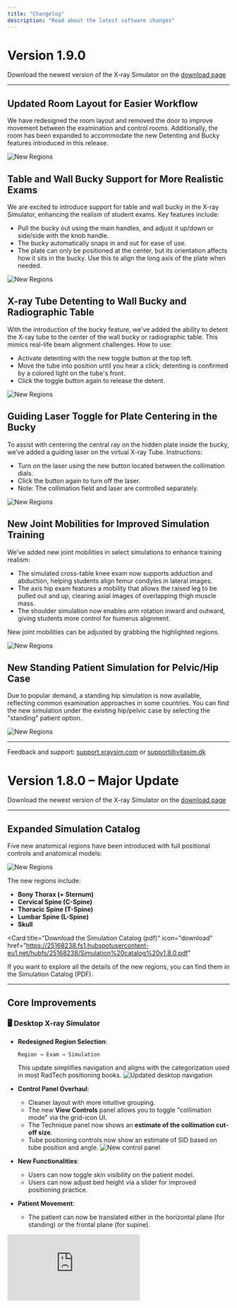 ```yaml
---
title: "Changelog"
description: "Read about the latest software changes"
---
```


<Update label="V.1.9.0" description>

# Version 1.9.0

Download the newest version of the X-ray Simulator on the [download page](/Download/download)

---

## Updated Room Layout for Easier Workflow

We have redesigned the room layout and removed the door to improve movement between the examination and control rooms.
Additionally, the room has been expanded to accommodate the new Detenting and Bucky features introduced in this release.

![New Regions](/Assets/version190/Room_layout.png)


## Table and Wall Bucky Support for More Realistic Exams

We are excited to introduce support for table and wall bucky in the X-ray Simulator, enhancing the realism of student exams.
Key features include:
- Pull the bucky out using the main handles, and adjust it up/down or side/side with the knob handle.
- The bucky automatically snaps in and out for ease of use.
- The plate can only be positioned at the center, but its orientation affects how it sits in the bucky. Use this to align the long axis of the plate when needed.

![New Regions](/Assets/version190/Bucky.png)


## X-ray Tube Detenting to Wall Bucky and Radiographic Table
With the introduction of the bucky feature, we've added the ability to detent the X-ray tube to the center of the wall bucky or radiographic table. This mimics real-life beam alignment challenges.
How to use:
- Activate detenting with the new toggle button at the top left.
- Move the tube into position until you hear a click; detenting is confirmed by a colored light on the tube's front.
- Click the toggle button again to release the detent.

![New Regions](/Assets/version190/Detenting.png)


## Guiding Laser Toggle for Plate Centering in the Bucky
To assist with centering the central ray on the hidden plate inside the bucky, we’ve added a guiding laser on the virtual X-ray Tube.
Instructions:
- Turn on the laser using the new button located between the collimation dials.
- Click the button again to turn off the laser.
- Note: The collimation field and laser are controlled separately.

![New Regions](/Assets/version190/Laser.png)


## New Joint Mobilities for Improved Simulation Training

We’ve added new joint mobilities in select simulations to enhance training realism:
- The simulated cross-table knee exam now supports adduction and abduction, helping students align femur condyles in lateral images.
- The axis hip exam features a mobility that allows the raised leg to be pulled out and up, clearing axial images of overlapping thigh muscle mass.
- The shoulder simulation now enables arm rotation inward and outward, giving students more control for humerus alignment.

New joint mobilities can be adjusted by grabbing the highlighted regions.

![New Regions](/Assets/version190/New_ROM.png)

## New Standing Patient Simulation for Pelvic/Hip Case
Due to popular demand, a standing hip simulation is now available, reflecting common examination approaches in some countries.
You can find the new simulation under the existing hip/pelvic case by selecting the "standing" patient option.

![New Regions](/Assets/version190/Standing_hip.png)


---

Feedback and support: [support.xraysim.com](https://support.xraysim.com) or support@vitasim.dk

</Update>


<Update label="V.1.8.0" description>

# Version 1.8.0 – Major Update

Download the newest version of the X-ray Simulator on the [download page](/Download/download)

---

## Expanded Simulation Catalog

Five new anatomical regions have been introduced with full positional controls and anatomical models:

![New Regions](/Assets/New_regions.jpg)

The new regions include:
- **Bony Thorax (+ Sternum)**  
- **Cervical Spine (C-Spine)**  
- **Thoracic Spine (T-Spine)**  
- **Lumbar Spine (L-Spine)**  
- **Skull**  

<Card
  title="Download the Simulation Catalog (pdf)"
  icon="download"
  href="https://25168238.fs1.hubspotusercontent-eu1.net/hubfs/25168238/Simulation%20catalog%20v1.8.0.pdf"
>
If you want to explore all the details of the new regions, you can find them in the Simulation Catalog (PDF).
</Card>

---

## Core Improvements

### 🖥️ Desktop X-ray Simulator

- **Redesigned Region Selection**: 
  ```
  Region → Exam → Simulation
  ```
  This update simplifies navigation and aligns with the categorization used in most RadTech positioning books.
  ![Updated desktop navigation](/Assets/New_choose_region.jpg)

- **Control Panel Overhaul**:
  - Cleaner layout with more intuitive grouping.
  - The new **View Controls** panel allows you to toggle "collimation mode" via the grid-icon UI.
  - The Technique panel now shows an **estimate of the collimation cut-off size**.
  - Tube positioning controls now show an estimate of SID based on tube position and angle.
  ![New control panel](/Assets/New_controls.jpg)

- **New Functionalities**:
  - Users can now toggle skin visibility on the patient model.
  - Users can now adjust bed height via a slider for improved positioning practice.

- **Patient Movement**:
  - The patient can now be translated either in the horizontal plane (for standing) or the frontal plane (for supine). 

<iframe className="w-full aspect-video rounded-xl" 
    src="https://www.youtube.com/embed/xKvzwNMf4aA" 
    title="YouTube video player" 
    frameBorder="0" 
    allow="accelerometer; autoplay; clipboard-write; encrypted-media; gyroscope; picture-in-picture" 
    allowFullScreen />
---

## 🥽 VR X-ray Simulator

- **New Patient Gizmo**:
  A virtual tool has been introduced to grab and reposition the patient.
  Grab and drag the control gizmo to reposition the patient.
<iframe className="w-full aspect-video rounded-xl" 
    src="https://www.youtube.com/embed/sxzYWeHZRDE" 
    title="YouTube video player" 
    frameBorder="0" 
    allow="accelerometer; autoplay; clipboard-write; encrypted-media; gyroscope; picture-in-picture" 
    allowFullScreen />

- **UI Enhancements**:
  - Users can now grab the plate from all sides.
  - Estimated collimator size and SID are now visible in the tube display.
  ![Tube data](/Assets/Tube_data.jpg)

---

Feedback and support: [support.xraysim.com](https://support.xraysim.com) or support@vitasim.dk

</Update>
